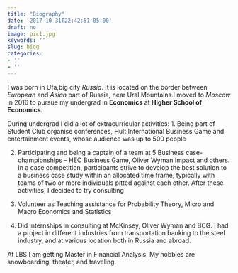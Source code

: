 ```yaml
---
title: "Biography"
date: '2017-10-31T22:42:51-05:00'
draft: no
image: pic1.jpg
keywords: ''
slug: biog
categories:
- ''
- ''
---
```


I was born in Ufa,big city *Russia*. It is located on the border between *European* and *Asian* part of Russia, near Ural Mountains.I moved to *Moscow* in 2016 to pursue my undergrad in **Economics** at **Higher School of Economics**. 

During undergrad I did a lot of extracurricular activities:
1. Being part of Student Club organise conferences, Hult International Business Game and entertainment events, whose audience was up to 500 people

2. Participating and being a captain of a team at 5 Business case-championships – HEC Business Game, Oliver Wyman Impact and others. In a case competition, participants strive to develop the best solution to a business case study within an allocated time frame, typically with teams of two or more individuals pitted against each other. After these activities, I decided to try consulting  


3. Volunteer as Teaching assistance for Probability Theory, Micro and Macro Economics and Statistics

4. Did internships in consulting at McKinsey, Oliver Wyman and BCG. I had a project in different industries from transportation banking to the steel industry, and at various location both in Russia and abroad.

At LBS I am getting Master in Financial Analysis. My hobbies are snowboarding, theater, and traveling.




